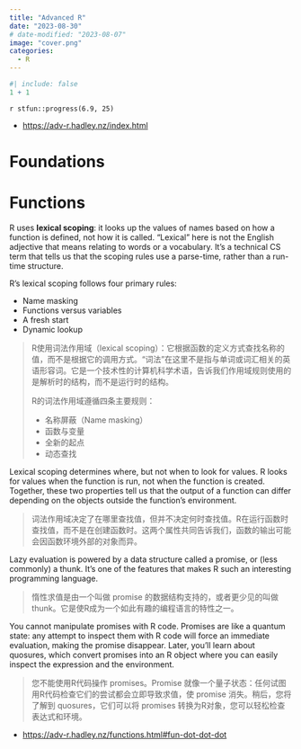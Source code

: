 ```yaml
---
title: "Advanced R"
date: "2023-08-30"
# date-modified: "2023-08-07"
image: "cover.png"
categories: 
  - R
---
```


```r
#| include: false
1 + 1
```

::: {.callout-note title='Progress'}
`r stfun::progress(6.9, 25)`
:::

::: {.callout-tip title="Learning Source"}
- <https://adv-r.hadley.nz/index.html>
:::

# Foundations {-}

# Functions

R uses **lexical scoping**: it looks up the values of names based on how a function is defined, not how it is called. “Lexical” here is not the English adjective that means relating to words or a vocabulary. It’s a technical CS term that tells us that the scoping rules use a parse-time, rather than a run-time structure.

R’s lexical scoping follows four primary rules:

- Name masking
- Functions versus variables
- A fresh start
- Dynamic lookup

> R使用词法作用域（lexical scoping）：它根据函数的定义方式查找名称的值，而不是根据它的调用方式。“词法”在这里不是指与单词或词汇相关的英语形容词。它是一个技术性的计算机科学术语，告诉我们作用域规则使用的是解析时的结构，而不是运行时的结构。
>
> R的词法作用域遵循四条主要规则：
>
> - 名称屏蔽（Name masking）  
> - 函数与变量  
> - 全新的起点  
> - 动态查找

Lexical scoping determines where, but not when to look for values. R looks for values when the function is run, not when the function is created. Together, these two properties tell us that the output of a function can differ depending on the objects outside the function’s environment.

> 词法作用域决定了在哪里查找值，但并不决定何时查找值。R在运行函数时查找值，而不是在创建函数时。这两个属性共同告诉我们，函数的输出可能会因函数环境外部的对象而异。

Lazy evaluation is powered by a data structure called a promise, or (less commonly) a thunk. It’s one of the features that makes R such an interesting programming language.

> 惰性求值是由一个叫做 promise 的数据结构支持的，或者更少见的叫做 thunk。它是使R成为一个如此有趣的编程语言的特性之一。

You cannot manipulate promises with R code. Promises are like a quantum state: any attempt to inspect them with R code will force an immediate evaluation, making the promise disappear. Later, you’ll learn about quosures, which convert promises into an R object where you can easily inspect the expression and the environment.

> 您不能使用R代码操作 promises。Promise 就像一个量子状态：任何试图用R代码检查它们的尝试都会立即导致求值，使 promise 消失。稍后，您将了解到 quosures，它们可以将 promises 转换为R对象，您可以轻松检查表达式和环境。


::: {.callout-tip title="To be continued"}
- <https://adv-r.hadley.nz/functions.html#fun-dot-dot-dot>
:::

